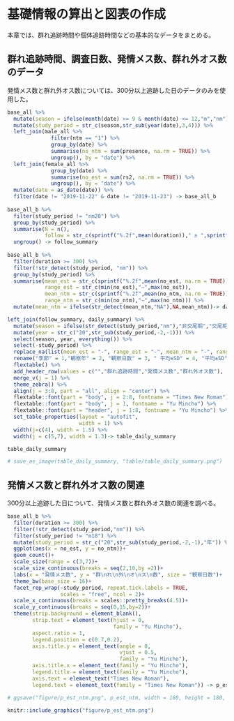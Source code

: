 # 基礎情報の算出と図表の作成  
本章では、群れ追跡時間や個体追跡時間などの基本的なデータをまとめる。  

## 群れ追跡時間、調査日数、発情メス数、群れ外オス数のデータ  
発情メス数と群れ外オス数については、300分以上追跡した日のデータのみを使用した。  
```r
base_all %>%
  mutate(season = ifelse(month(date) >= 9 & month(date) <= 12,"m","nm")) %>% 
  mutate(study_period = str_c(season,str_sub(year(date),3,4))) %>% 
  left_join(male_all %>% 
              filter(ntm == "1") %>% 
              group_by(date) %>% 
              summarise(no_ntm = sum(presence, na.rm = TRUE)) %>% 
              ungroup(), by = "date") %>% 
  left_join(female_all %>% 
              group_by(date) %>% 
              summarise(no_est = sum(rs2, na.rm = TRUE)) %>% 
              ungroup(), by = "date") %>% 
  mutate(date = as_date(date)) %>% 
  filter(date != "2019-11-22" & date != "2019-11-23") -> base_all_b
  
base_all_b %>% 
  filter(study_period != "nm20") %>% 
  group_by(study_period) %>% 
  summarise(N = n(),
            follow = str_c(sprintf("%.2f",mean(duration))," ± ",sprintf("%.2f", sd(duration)))) %>% 
  ungroup() -> follow_summary
            
base_all_b %>% 
  filter(duration >= 300) %>% 
  filter(!str_detect(study_period, "nm")) %>% 
  group_by(study_period) %>% 
  summarise(mean_est = str_c(sprintf("%.2f",mean(no_est, na.rm = TRUE))," ± ",sprintf("%.2f", sd(no_est, na.rm = TRUE))),
            range_est = str_c(min(no_est),"–",max(no_est)),
            mean_ntm = str_c(sprintf("%.2f",mean(no_ntm, na.rm = TRUE))," ± ",sprintf("%.2f", sd(no_ntm, na.rm = TRUE))),
            range_ntm = str_c(min(no_ntm),"–",max(no_ntm))) %>% 
  mutate(mean_ntm = ifelse(str_detect(mean_ntm,"NA"),NA,mean_ntm))-> daily_summary

left_join(follow_summary, daily_summary) %>% 
  mutate(season = ifelse(str_detect(study_period,"nm"),"非交尾期","交尾期")) %>%
  mutate(year = str_c("20",str_sub(study_period,-2,-1))) %>% 
  select(season, year, everything()) %>% 
  select(-study_period) %>% 
  replace_na(list(mean_est = "-", range_est = "-", mean_ntm = "-", range_ntm = "-")) %>% 
  rename("季節" = 1,"観察年" = 2, "観察日数" = 3, " 平均±SD" = 4, "平均±SD" = 5, "範囲" = 6, "平均±SD " = 7, "範囲 " = 8) %>% 
  flextable() %>% 
  add_header_row(values = c("","群れ追跡時間","発情メス数","群れ外オス数"), colwidth = c(3,1,2,2)) %>% 
  merge_v(j = 1) %>% 
  theme_zebra() %>% 
  align(j = 3:8, part = "all", align = "center") %>% 
  flextable::font(part = "body", j = 2:8, fontname = "Times New Roman") %>% 
  flextable::font(part = "body", j = 1, fontname = "Yu Mincho") %>%  
  flextable::font(part = "header", j = 1:8, fontname = "Yu Mincho") %>% 
  set_table_properties(layout = "autofit",
                       width = 1) %>% 
  width(j=c(4), width = 1.5) %>% 
  width(j = c(5,7), width = 1.3)-> table_daily_summary

table_daily_summary

# save_as_image(table_daily_summary, "table/table_daily_summary.png")
```

## 発情メス数と群れ外オス数の関連  
300分以上追跡した日について、発情メス数と群れ外オス数の関連を調べる。  

```r
base_all_b %>% 
  filter(duration >= 300) %>% 
  filter(!str_detect(study_period,"nm")) %>% 
  filter(study_period != "m18") %>% 
  mutate(study_period = str_c("20",str_sub(study_period,-2,-1),"年")) %>% 
  ggplot(aes(x = no_est, y = no_ntm))+
  geom_count()+
  scale_size(range = c(3,7))+
  scale_size_continuous(breaks = seq(2,10,by =2))+
  labs(x = "発情メス数", y = "群\nれ\n外\nオ\nス\n数", size = "観察日数")+
  theme_bw(base_size = 16)+
  facet_rep_wrap(~study_period, repeat.tick.labels = TRUE,
                 scales = "free", ncol = 2)+
  scale_x_continuous(breaks = scales::pretty_breaks(4.5))+
  scale_y_continuous(breaks = seq(0,15,by=2))+
  theme(strip.background = element_blank(),
        strip.text = element_text(hjust = 0,
                                  family = "Yu Mincho"),
        aspect.ratio = 1,
        legend.position = c(0.7,0.2),
        axis.title.y = element_text(angle = 0,
                                    vjust = 0.5,
                                    family = "Yu Mincho"),
        axis.title.x = element_text(family = "Yu Mincho"),
        legend.title = element_text(family = "Yu Mincho"),
        axis.text = element_text("Times New Roman"),
        legend.text = element_text(family = "Times New Roman")) -> p_est_ntm

# ggsave("figure/p_est_ntm.png", p_est_ntm, width = 180, height = 180, units = "mm", dpi = 600)
```

```r
knitr::include_graphics("figure/p_est_ntm.png")
```


